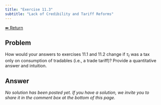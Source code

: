 ```yaml
---
title: "Exercise 11.3"
subtitle: "Lack of Credibility and Tariff Reforms"
---
```

<a class="return-button" href="index.qmd">⬅ Return</a>

## Problem

How would your answers to exercises 11.1 and 11.2 change if $\tau_t$ was a tax only on consumption of tradables (i.e., a trade tariff)? Provide a quantitative answer and intuition. 

## Answer

_No solution has been posted yet. If you have a solution, we invite you to share it in the comment box at the bottom of this page._